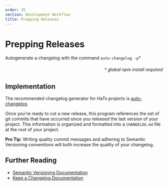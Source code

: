 ```yaml
---
order: 25
section: Development Workflow
title: Prepping Releases
---
```


# Prepping Releases

Autogenerate a changelog with the command `auto-changelog -p`&#8224;

<h6 style="text-align: right">&#8224; global npm install required</h6>

## Implementation

The recommended changelog generator for HaTs projects is <a target="_blank" href="https://www.npmjs.com/package/auto-changelog">auto-changelog</a>.

Once you're ready to cut a new release, this program references the set of git commits that have occurred since you released the last version of your project. This information is organized and formatted into a `CHANGELOG.md` file at the root of your project.

**Pro Tip**: Writing quality commit messages and adhering to Semantic Versioning conventions will both increase the quality of your changelog.

## Further Reading

- <a target="_blank" href="https://semver.org/">
  	Semantic Versioning Documentation
  </a>
- <a target="_blank" href="https://keepachangelog.com/en/1.0.0/">
  	Keep a Changelog Documentation
  </a>
